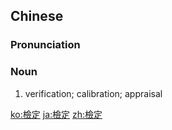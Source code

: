 {{also|检定}}
==Chinese==
{{zh-forms|s=检定}}

===Pronunciation===
{{zh-pron
|m=jiǎndìng
|mn=kiám-tēng
|cat=n
}}

===Noun===
{{zh-noun}}
# verification; calibration; appraisal

[[ko:檢定]]
[[ja:檢定]]
[[zh:檢定]]